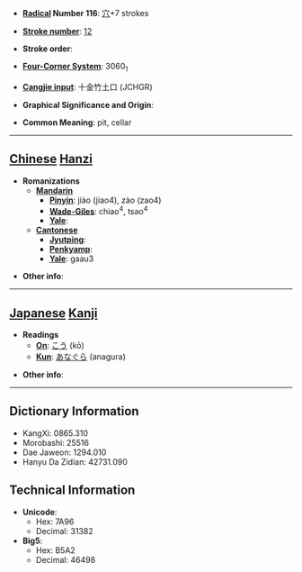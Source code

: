 * '''[[Wiktionary:Chinese radical index| Radical]] Number 116''': [[Wiktionary:Chinese radical index 穴|穴]]+7 strokes

* '''[[Wiktionary:Chinese total strokes index|Stroke number]]''': [[Wiktionary:Chinese total strokes index 12|12]]

* '''Stroke order''': 

* '''[[Wiktionary:Chinese four corner index|Four-Corner System]]''': 3060<sub>1</sub>

* '''[[Wiktionary:Chinese Cangjie index|Cangjie input]]''': 十金竹土口 (JCHGR)

* '''Graphical Significance and Origin''': 

* '''Common Meaning''': pit, cellar

----

== [[Chinese]] [[Hanzi]] ==

* '''Romanizations'''
** '''[[Mandarin]]'''
*** '''[[Pinyin]]''': jiào (jiao4), zào (zao4)
*** '''[[Wade-Giles]]''': chiao<sup>4</sup>, tsao<sup>4</sup>
*** '''[[Yale]]''': 
** '''[[Cantonese]]'''
*** '''[[Jyutping]]''':
*** '''[[Penkyamp]]''': 
*** '''[[Yale]]''': gaau3

* '''Other info''': 

----

== [[Japanese]] [[Kanji]] ==

* '''Readings'''
** '''[[On]]''': [[こう]] (kō)
** '''[[Kun]]''': [[あなぐら]] (anagura)

* '''Other info''':  

----

== Dictionary Information ==

* KangXi: 0865.310
* Morobashi: 25516
* Dae Jaweon: 1294.010
* Hanyu Da Zidian: 42731.090

== Technical Information ==

* '''Unicode''':
** Hex: 7A96
** Decimal: 31382
* '''Big5''':
** Hex: B5A2
** Decimal: 46498